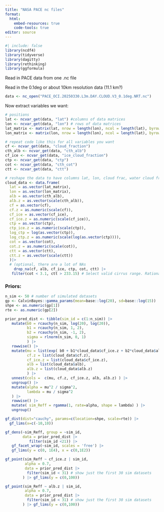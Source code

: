 ```yaml
---
title: "NASA PACE nc files"
format: 
  html:
    embed-resources: true
    code-tools: true
editor: source
---
```


```r
#| include: false
library(ncdf4)
library(tidyverse)
library(dagitty)
library(rethinking)
library(ggformula)
```

Read in PACE data from one .nc file

Read in the 0.1deg or about 10km resolution data (11.1 km?)

```r
data <- nc_open("PACE_OCI.20250330.L3m.DAY.CLOUD.V3_0.1deg.NRT.nc")
```

Now extract variables we want:

```r
# positions
lat <- ncvar_get(data, "lat") #columns of data matrices
lon <- ncvar_get(data, "lon") # rows of data matrices
lat_matrix <- matrix(lat, nrow = length(lon), ncol = length(lat), byrow = TRUE)
lon_matrix <- matrix(lon, nrow = length(lon), ncol = length(lat), byrow = FALSE)

# repeat code like this for all variables you want
cf <- ncvar_get(data, "cloud_fraction")
cth_alb <- ncvar_get(data, "cth_alb")
cf_ice <- ncvar_get(data, "ice_cloud_fraction")
ctp <- ncvar_get(data, "ctp")
cot <- ncvar_get(data, "cth_cot")
ctt <- ncvar_get(data, "ctt")
```

```R
# reshape the data to have columns lat, lon, cloud frac, water cloud frac
cloud_data <- data.frame(
  lat = as.vector(lat_matrix),
  lon = as.vector(lon_matrix),
  alb = as.vector(cth_alb),
  alb.z = as.vector(scale(cth_alb)),
  cf = as.vector(cf),
  cf.z = as.numeric(scale(cf)),
  cf_ice = as.vector(cf_ice),
  cf_ice.z = as.numeric(scale(cf_ice)),
  ctp = as.vector(ctp),
  ctp_ice.z = as.numeric(scale(ctp)),
  log_ctp = log(as.vector(ctp)),
  log_ctp.z = as.numeric(scale(log(as.vector(ctp)))),
  cot = as.vector(cot),
  cot.z = as.numeric(scale(cot)),
  ctt = as.vector(ctt),
  ctt.z = as.vector(scale(ctt))
  )|>
  # (optional, there are a lot of NAs
    drop_na(cf, alb, cf_ice, ctp, cot, ctt) |>
   filter(cot < 3.1, ctt > 233.15) # Select valid cirrus range. Rationale: https://journals.ametsoc.org/view/journals/amsm/58/1/amsmonographs-d-16-0010.1.pdf (pg 3)

```


### Priors:
```r
n_sim <- 50 # number of simulated datasets
gp <- CalvinBayes::gamma_params(mean=base::log(20), sd=base::log(15))
shpe <- as.numeric(gp[1])
rte <- as.numeric(gp[2])

prior_pred_dist <- tibble(sim_id = c(1:n_sim)) |> 
   mutate(b0 = rcauchy(n_sim, log(20), log(20)),
          b1 = rcauchy(n_sim, 1, 2),
          b2 = rcauchy(n_sim, -1, 2),
          sigma = rlnorm(n_sim, 0, 1)
          ) |>
   rowwise() |>
   mutate(mu = list(exp( b0 + b1*cloud_data$cf_ice.z + b2*cloud_data$alb.z) ), # 
          cf.z = list(cloud_data$cf.z),
          cf_ice.z = list(cloud_data$cf_ice.z),
          alb = list(cloud_data$alb),
          alb.z = list(cloud_data$alb.z)
          ) |>
   unnest(cols =  c(mu, cf.z, cf_ice.z, alb, alb.z) ) |>
   ungroup() |>
   mutate(alpha = mu^2 / sigma^2,
          lambda = mu / sigma^2
   ) |>
   rowwise() |>
   mutate( sim_Reff = rgamma(1, rate=alpha, shape = lambda) ) |>
   ungroup()
```
```r
gf_dist(dist="cauchy", params=c(location=shpe, scale=rte)) |>
  gf_lims(x=c(-10,10))
```

```r
gf_dens(~sim_Reff, group = ~sim_id, 
        data = prior_pred_dist |>
           filter(sim_id <21)) |>
   gf_facet_wrap(~sim_id, scales = 'free') |>
   gf_lims(y = c(0, 1E4), x = c(0,1E2))
```

```r
gf_point(sim_Reff ~ cf_ice.z | sim_id,
         alpha = 0.7,
         data = prior_pred_dist |>
          filter(sim_id < 31) # show just the first 30 sim datasets
        ) |> gf_lims(y = c(0,100))

gf_point(sim_Reff ~ alb.z | sim_id,
         alpha = 0.7,
         data = prior_pred_dist |>
          filter(sim_id < 31) # show just the first 30 sim datasets
        ) |> gf_lims(y = c(0,100))
```

